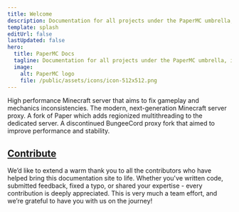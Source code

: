 ```yaml
---
title: Welcome
description: Documentation for all projects under the PaperMC umbrella, including Paper, Velocity and Folia.
template: splash
editUrl: false
lastUpdated: false
hero:
  title: PaperMC Docs
  tagline: Documentation for all projects under the PaperMC umbrella, including Paper, Velocity and Folia.
  image:
    alt: PaperMC logo
    file: /public/assets/icons/icon-512x512.png
---
```



<CardGrid stagger>
  <LinkCard title="Paper" href="/paper" icon="paper">
    High performance Minecraft server that aims to fix gameplay and mechanics inconsistencies.
  </LinkCard>
  <LinkCard title="Velocity" href="/velocity" icon="velocity">
    The modern, next-generation Minecraft server proxy.
  </LinkCard>
  <LinkCard title="Folia" href="/folia" icon="folia">
    A fork of Paper which adds regionized multithreading to the dedicated server.
  </LinkCard>
  <LinkCard title="Waterfall" href="/waterfall" destructive icon="waterfall">
    A discontinued BungeeCord proxy fork that aimed to improve performance and stability.
  </LinkCard>
</CardGrid>

<br />

## [Contribute](https://github.com/PaperMC/docs)

We’d like to extend a warm thank you to all the contributors who have helped bring this documentation site to life.
Whether you've written code, submitted feedback, fixed a typo, or shared your expertise - every contribution is deeply appreciated.
This is very much a team effort, and we’re grateful to have you with us on the journey!

<ContributorList githubRepo="PaperMC/docs" />

